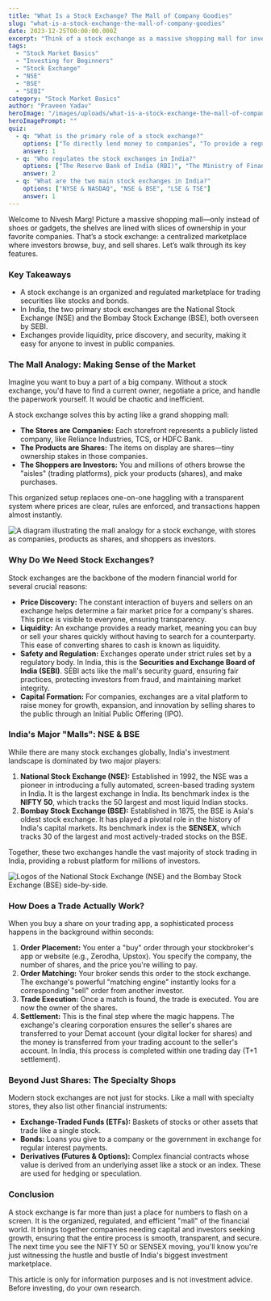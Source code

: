 ```yaml
---
title: "What Is a Stock Exchange? The Mall of Company Goodies"
slug: "what-is-a-stock-exchange-the-mall-of-company-goodies"
date: 2023-12-25T00:00:00.000Z
excerpt: "Think of a stock exchange as a massive shopping mall for investments. It's a regulated marketplace where you can buy and sell shares of public companies, ensuring fair prices and secure transactions for everyone."
tags:
  - "Stock Market Basics"
  - "Investing for Beginners"
  - "Stock Exchange"
  - "NSE"
  - "BSE"
  - "SEBI"
category: "Stock Market Basics"
author: "Praveen Yadav"
heroImage: "/images/uploads/what-is-a-stock-exchange-the-mall-of-company-goodies/hero-image.jpg"
heroImagePrompt: ""
quiz:
  - q: "What is the primary role of a stock exchange?"
    options: ["To directly lend money to companies", "To provide a regulated marketplace for trading securities", "To set the prices of goods and services in a country"]
    answer: 1
  - q: "Who regulates the stock exchanges in India?"
    options: ["The Reserve Bank of India (RBI)", "The Ministry of Finance", "The Securities and Exchange Board of India (SEBI)"]
    answer: 2
  - q: "What are the two main stock exchanges in India?"
    options: ["NYSE & NASDAQ", "NSE & BSE", "LSE & TSE"]
    answer: 1
---
```


Welcome to Nivesh Marg! Picture a massive shopping mall—only instead of shoes or gadgets, the shelves are lined with slices of ownership in your favorite companies. That’s a stock exchange: a centralized marketplace where investors browse, buy, and sell shares. Let’s walk through its key features.

### Key Takeaways
*   A stock exchange is an organized and regulated marketplace for trading securities like stocks and bonds.
*   In India, the two primary stock exchanges are the National Stock Exchange (NSE) and the Bombay Stock Exchange (BSE), both overseen by SEBI.
*   Exchanges provide liquidity, price discovery, and security, making it easy for anyone to invest in public companies.

### The Mall Analogy: Making Sense of the Market

Imagine you want to buy a part of a big company. Without a stock exchange, you'd have to find a current owner, negotiate a price, and handle the paperwork yourself. It would be chaotic and inefficient.

A stock exchange solves this by acting like a grand shopping mall:
*   **The Stores are Companies:** Each storefront represents a publicly listed company, like Reliance Industries, TCS, or HDFC Bank.
*   **The Products are Shares:** The items on display are shares—tiny ownership stakes in those companies.
*   **The Shoppers are Investors:** You and millions of others browse the "aisles" (trading platforms), pick your products (shares), and make purchases.

This organized setup replaces one-on-one haggling with a transparent system where prices are clear, rules are enforced, and transactions happen almost instantly.

![A diagram illustrating the mall analogy for a stock exchange, with stores as companies, products as shares, and shoppers as investors.](/images/uploads/what-is-a-stock-exchange-the-mall-of-company-goodies/mall-analogy.png)

### Why Do We Need Stock Exchanges?

Stock exchanges are the backbone of the modern financial world for several crucial reasons:

*   **Price Discovery:** The constant interaction of buyers and sellers on an exchange helps determine a fair market price for a company's shares. This price is visible to everyone, ensuring transparency.
*   **Liquidity:** An exchange provides a ready market, meaning you can buy or sell your shares quickly without having to search for a counterparty. This ease of converting shares to cash is known as liquidity.
*   **Safety and Regulation:** Exchanges operate under strict rules set by a regulatory body. In India, this is the **Securities and Exchange Board of India (SEBI)**. SEBI acts like the mall's security guard, ensuring fair practices, protecting investors from fraud, and maintaining market integrity.
*   **Capital Formation:** For companies, exchanges are a vital platform to raise money for growth, expansion, and innovation by selling shares to the public through an Initial Public Offering (IPO).

### India's Major "Malls": NSE & BSE

While there are many stock exchanges globally, India's investment landscape is dominated by two major players:

1.  **National Stock Exchange (NSE):** Established in 1992, the NSE was a pioneer in introducing a fully automated, screen-based trading system in India. It is the largest exchange in India. Its benchmark index is the **NIFTY 50**, which tracks the 50 largest and most liquid Indian stocks.
2.  **Bombay Stock Exchange (BSE):** Established in 1875, the BSE is Asia's oldest stock exchange. It has played a pivotal role in the history of India's capital markets. Its benchmark index is the **SENSEX**, which tracks 30 of the largest and most actively-traded stocks on the BSE.

Together, these two exchanges handle the vast majority of stock trading in India, providing a robust platform for millions of investors.

![Logos of the National Stock Exchange (NSE) and the Bombay Stock Exchange (BSE) side-by-side.](/images/uploads/what-is-a-stock-exchange-the-mall-of-company-goodies/nse-bse-logos.png)

### How Does a Trade Actually Work?

When you buy a share on your trading app, a sophisticated process happens in the background within seconds:

1.  **Order Placement:** You enter a "buy" order through your stockbroker's app or website (e.g., Zerodha, Upstox). You specify the company, the number of shares, and the price you're willing to pay.
2.  **Order Matching:** Your broker sends this order to the stock exchange. The exchange's powerful "matching engine" instantly looks for a corresponding "sell" order from another investor.
3.  **Trade Execution:** Once a match is found, the trade is executed. You are now the owner of the shares.
4.  **Settlement:** This is the final step where the magic happens. The exchange's clearing corporation ensures the seller's shares are transferred to your Demat account (your digital locker for shares) and the money is transferred from your trading account to the seller's account. In India, this process is completed within one trading day (T+1 settlement).

### Beyond Just Shares: The Specialty Shops

Modern stock exchanges are not just for stocks. Like a mall with specialty stores, they also list other financial instruments:

*   **Exchange-Traded Funds (ETFs):** Baskets of stocks or other assets that trade like a single stock.
*   **Bonds:** Loans you give to a company or the government in exchange for regular interest payments.
*   **Derivatives (Futures & Options):** Complex financial contracts whose value is derived from an underlying asset like a stock or an index. These are used for hedging or speculation.

### Conclusion

A stock exchange is far more than just a place for numbers to flash on a screen. It is the organized, regulated, and efficient "mall" of the financial world. It brings together companies needing capital and investors seeking growth, ensuring that the entire process is smooth, transparent, and secure. The next time you see the NIFTY 50 or SENSEX moving, you'll know you're just witnessing the hustle and bustle of India's biggest investment marketplace.

This article is only for information purposes and is not investment advice. Before investing, do your own research.